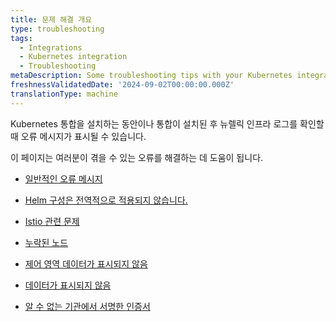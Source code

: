 ```yaml
---
title: 문제 해결 개요
type: troubleshooting
tags:
  - Integrations
  - Kubernetes integration
  - Troubleshooting
metaDescription: Some troubleshooting tips with your Kubernetes integration.
freshnessValidatedDate: '2024-09-02T00:00:00.000Z'
translationType: machine
---
```


Kubernetes 통합을 설치하는 동안이나 통합이 설치된 후 뉴렐릭 인프라 로그를 확인할 때 오류 메시지가 표시될 수 있습니다.

이 페이지는 여러분이 겪을 수 있는 오류를 해결하는 데 도움이 됩니다.

* [일반적인 오류 메시지](/docs/kubernetes-pixie/kubernetes-integration/troubleshooting/common-error-messages/error-messages)

* [Helm 구성은 전역적으로 적용되지 않습니다.](/docs/kubernetes-pixie/kubernetes-integration/troubleshooting/helm-configurations-not-applied/)

* [Istio 관련 문제](/docs/kubernetes-pixie/kubernetes-integration/troubleshooting/issues-with-istio/)

* [누락된 노드](/docs/kubernetes-pixie/kubernetes-integration/troubleshooting/missing-nodes/)

* [제어 영역 데이터가 표시되지 않음](/docs/kubernetes-pixie/kubernetes-integration/troubleshooting/not-seeing-control-plane-data/)

* [데이터가 표시되지 않음](/docs/kubernetes-pixie/kubernetes-integration/troubleshooting/not-seeing-data/)

* [알 수 없는 기관에서 서명한 인증서](/docs/kubernetes-pixie/kubernetes-integration/troubleshooting/certificate-signed-unknown-authority/)